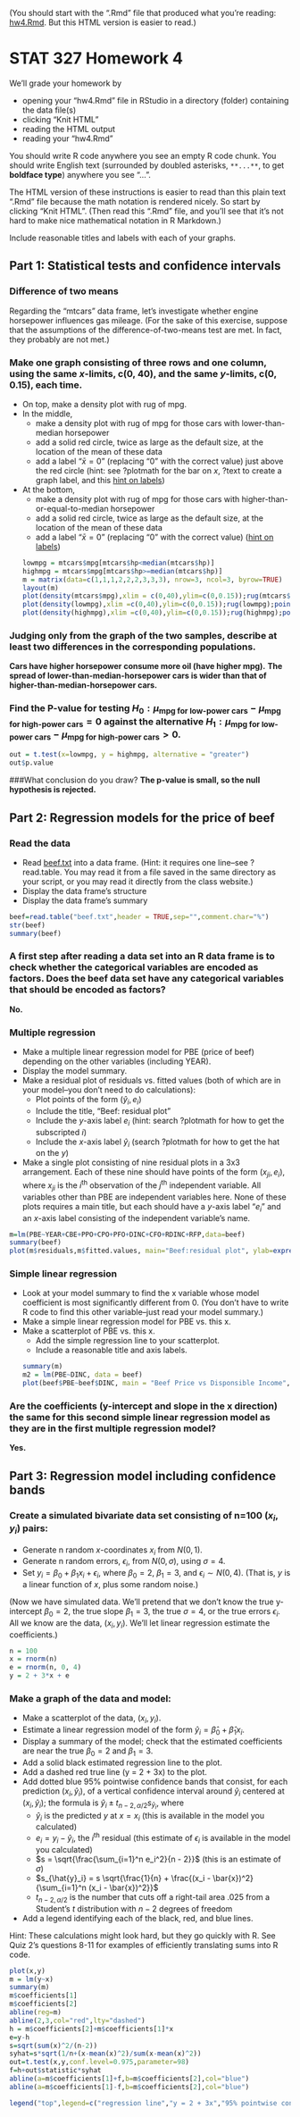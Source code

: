 (You should start with the ".Rmd" file that produced what you're reading: [hw4.Rmd](hw4.Rmd). But this HTML version is easier to read.)

# STAT 327 Homework 4
We'll grade your homework by

* opening your "hw4.Rmd" file in RStudio in a directory (folder) containing the data file(s)
* clicking "Knit HTML"
* reading the HTML output
* reading your "hw4.Rmd"

You should write R code anywhere you see an empty R code chunk. You should write English text (surrounded by doubled asterisks, `**...**`, to get **boldface type**) anywhere you see "...".

The HTML version of these instructions is easier to read than this plain text ".Rmd" file because the math notation is rendered nicely. So start by clicking "Knit HTML". (Then read this ".Rmd" file, and you'll see that it's not hard to make nice mathematical notation in R Markdown.)

Include reasonable titles and labels with each of your graphs.


## Part 1: Statistical tests and confidence intervals

### Difference of two means
Regarding the "mtcars" data frame, let's investigate whether engine horsepower influences gas mileage. (For the sake of this exercise, suppose that the assumptions of the difference-of-two-means test are met. In fact, they probably are not met.)

### Make one graph consisting of three rows and one column, using the same $x$-limits, c(0, 40), and the same $y$-limits, c(0, 0.15), each time.

* On top, make a density plot with rug of mpg.
* In the middle,
    + make a density plot with rug of mpg for those cars with lower-than-median horsepower
    + add a solid red circle, twice as large as the default size, at the location of the mean of these data
    + add a label "$\bar{x}=0$" (replacing "0" with the correct value) just above the red circle (hint: see ?plotmath for the bar on $x$, ?text to create a graph label, and this [hint on labels](label.html))
* At the bottom,
    + make a density plot with rug of mpg for those cars with higher-than-or-equal-to-median horsepower
    + add a solid red circle, twice as large as the default size, at the location of the mean of these data
    + add a label "$\bar{x}=0$" (replacing "0" with the correct value) ([hint on labels](label.html))
```r
lowmpg = mtcars$mpg[mtcars$hp<median(mtcars$hp)]
highmpg = mtcars$mpg[mtcars$hp>=median(mtcars$hp)]
m = matrix(data=c(1,1,1,2,2,2,3,3,3), nrow=3, ncol=3, byrow=TRUE)
layout(m)
plot(density(mtcars$mpg),xlim = c(0,40),ylim=c(0,0.15));rug(mtcars$mpg)
plot(density(lowmpg),xlim =c(0,40),ylim=c(0,0.15));rug(lowmpg);points(x=mean(lowmpg),y=0,pch=19,col="red",cex=2);text(x=mean(lowmpg),y=0,labels=bquote(bar(x)==.(mean(lowmpg))),pos=3)
plot(density(highmpg),xlim =c(0,40),ylim=c(0,0.15));rug(highmpg);points(x=mean(highmpg),y=0,pch=19,col="red",cex=2);text(x=mean(highmpg),y=0,labels=bquote(bar(x)==.(mean(highmpg))),pos=3)
```

### Judging only from the graph of the two samples, describe at least two differences in the corresponding populations.

**Cars have higher horsepower consume more oil (have higher mpg).**
**The spread of lower-than-median-horsepower cars is wider than that of higher-than-median-horsepower cars.**

### Find the P-value for testing $H_0: \mu_{\text{mpg for low-power cars}} - \mu_{\text{mpg for high-power cars}} = 0$ against the alternative $H_1: \mu_{\text{mpg for low-power cars}} - \mu_{\text{mpg for high-power cars}} > 0$.
```r
out = t.test(x=lowmpg, y = highmpg, alternative = "greater")
out$p.value
```

###What conclusion do you draw?
**The p-value is small, so the null hypothesis is rejected.**

## Part 2: Regression models for the price of beef

### Read the data

* Read [beef.txt](beef.txt) into a data frame. (Hint: it requires one line--see ?read.table. You may read it from a file saved in the same directory as your script, or you may read it directly from the class website.)
* Display the data frame's structure
* Display the data frame's summary
```r
beef=read.table("beef.txt",header = TRUE,sep="",comment.char="%")
str(beef)
summary(beef)
```

### A first step after reading a data set into an R data frame is to check whether the categorical variables are encoded as factors. Does the beef data set have any categorical variables that should be encoded as factors?
**No.**

### Multiple regression
* Make a multiple linear regression model for PBE (price of beef) depending on the other variables (including YEAR).
* Display the model summary.
* Make a residual plot of residuals vs. fitted values (both of which are in your model--you don't need to do calculations):
    + Plot points of the form $(\hat{y}_i, e_i)$
    + Include the title, "Beef: residual plot"
    + Include the $y$-axis label $e_i$ (hint: search ?plotmath for how to get the subscripted $i$)
    + Include the $x$-axis label $\hat{y}_i$ (search ?plotmath for how to get the hat on the $y$)
* Make a single plot consisting of nine residual plots in a 3x3 arrangement. Each of these nine should have points of the form $(x_{ji}, e_i)$, where $x_{ji}$ is the $i^{\text{th}}$ observation of the $j^{\text{th}}$ independent variable. All variables other than PBE are independent variables here. None of these plots requires a main title, but each should have a $y$-axis label "$e_i$" and an $x$-axis label consisting of the independent variable's name.
```r
m=lm(PBE~YEAR+CBE+PPO+CPO+PFO+DINC+CFO+RDINC+RFP,data=beef)
summary(beef)
plot(m$residuals,m$fitted.values, main="Beef:residual plot", ylab=expression(e[i]),xlab=expression(hat(y)[i]))
```

### Simple linear regression
* Look at your model summary to find the x variable whose model coefficient is most significantly different from 0. (You don't have to write R code to find this other variable--just read your model summary.)
* Make a simple linear regression model for PBE vs. this x.
* Make a scatterplot of PBE vs. this x.
    + Add the simple regression line to your scatterplot.
    + Include a reasonable title and axis labels.
```r
summary(m)
m2 = lm(PBE~DINC, data = beef)
plot(beef$PBE~beef$DINC, main = "Beef Price vs Disponsible Income", xlab = "Disponsible Income", ylab="Beef Price");abline(m2)
```

### Are the coefficients (y-intercept and slope in the x direction) the same for this second simple linear regression model as they are in the first multiple regression model?
**Yes.**

## Part 3: Regression model including confidence bands

### Create a simulated bivariate data set consisting of n=100 $(x_i, y_i)$ pairs:
* Generate n random $x$-coordinates $x_i$ from $N(0, 1)$.
* Generate n random errors, $\epsilon_i$, from $N(0, \sigma)$, using $\sigma = 4$.
* Set $y_i = \beta_0 + \beta_1 x_i + \epsilon_i$, where $\beta_0 = 2$, $\beta_1 = 3$, and $\epsilon_i \sim N(0, 4)$. (That is, $y$ is a linear function of $x$, plus some random noise.)

(Now we have simulated data. We'll pretend that we don't know
the true y-intercept $\beta_0 = 2$, the true slope $\beta_1 = 3$, the true $\sigma=4$, or the true errors $\epsilon_i$. All we know are the data, $(x_i, y_i)$. We'll let linear regression estimate the coefficients.)

```r
n = 100
x = rnorm(n)
e = rnorm(n, 0, 4)
y = 2 + 3*x + e
```

### Make a graph of the data and model:
* Make a scatterplot of the data, $(x_i, y_i)$.
* Estimate a linear regression model of the form $\hat{y}_i = \hat{\beta}_0 + \hat{\beta}_1 x_i$.
* Display a summary of the model; check that the estimated coefficients are near the true $\beta_0 = 2$ and $\beta_1 = 3$.
* Add a solid black estimated regression line to the plot.
* Add a dashed red true line (y = 2 + 3x) to the plot.
* Add dotted blue 95% pointwise confidence bands that consist, for each prediction $(x_i, \hat{y}_i)$, of a vertical confidence interval around $\hat{y}_i$ centered at $(x_i, \hat{y}_i)$; the formula is $\hat{y}_i \pm t_{n-2, \alpha/2} s_{\hat{y}_i}$, where
    + $\hat{y}_i$ is the predicted $y$ at $x = x_i$ (this is available in the model you calculated)
    + $e_i = y_i - \hat{y}_i$, the $i^{\text{th}}$ residual (this estimate of $\epsilon_i$ is available in the model you calculated)
    + $s = \sqrt{\frac{\sum_{i=1}^n e_i^2}{n - 2}}$ (this is an estimate of $\sigma$)
    + $s_{\hat{y}_i} = s \sqrt{\frac{1}{n} + \frac{(x_i - \bar{x})^2}{\sum_{i=1}^n (x_i - \bar{x})^2}}$
    + $t_{n-2, \alpha/2}$ is the number that cuts off a right-tail area .025 from a Student's $t$ distribution with $n-2$ degrees of freedom
* Add a legend identifying each of the black, red, and blue lines.

Hint: These calculations might look hard, but they go quickly with R. See Quiz 2's questions 8-11 for examples of efficiently translating sums into R code.
```r
plot(x,y)
m = lm(y~x)
summary(m)
m$coefficients[1]
m$coefficients[2]
abline(reg=m)
abline(2,3,col="red",lty="dashed")
h = m$coefficients[2]+m$coefficients[1]*x
e=y-h
s=sqrt(sum(x)^2/(n-2))
syhat=s*sqrt(1/n+(x-mean(x)^2)/sum(x-mean(x)^2))
out=t.test(x,y,conf.level=0.975,parameter=98)
f=h+out$statistic*syhat
abline(a=m$coefficients[1]+f,b=m$coefficients[2],col="blue")
abline(a=m$coefficients[1]-f,b=m$coefficients[2],col="blue")

legend("top",legend=c("regression line","y = 2 + 3x","95% pointwise confidence bands"),col=c("black","red","blue"),lty=c("solid","dashed","dotted"))
```
